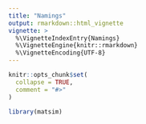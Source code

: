 ```yaml
---
title: "Namings"
output: rmarkdown::html_vignette
vignette: >
  %\VignetteIndexEntry{Namings}
  %\VignetteEngine{knitr::rmarkdown}
  %\VignetteEncoding{UTF-8}
---
```


```r
knitr::opts_chunk$set(
  collapse = TRUE,
  comment = "#>"
)
```

```r
library(matsim)
```
